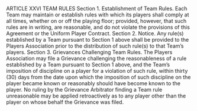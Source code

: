 ARTICLE XXVI
TEAM RULES
Section 1. Establishment of Team Rules.
Each Team may maintain or establish rules with which its players shall
comply at all times, whether on or off the playing floor; provided,
however, that such rules are in writing, are reasonable, and do not violate
the provisions of this Agreement or the Uniform Player Contract.
Section 2. Notice.
Any rule(s) established by a Team pursuant to Section 1 above shall be
provided to the Players Association prior to the distribution of such rule(s)
to that Team's players.
Section 3. Grievances Challenging Team Rules.
The Players Association may file a Grievance challenging the
reasonableness of a rule established by a Team pursuant to Section 1
above, and the Team's imposition of discipline on a player for a violation
of such rule, within thirty (30) days from the date upon which the
imposition of such discipline on the player became known or reasonably
should have become known to the player. No ruling by the Grievance
Arbitrator finding a Team rule unreasonable may be applied retroactively
as to any player other than the player on whose behalf the Grievance was
filed.